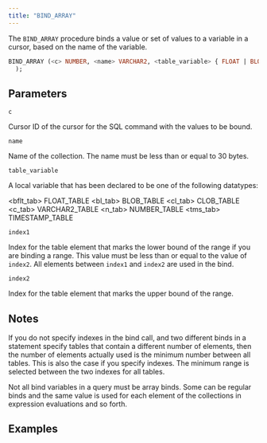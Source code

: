 ```yaml
---
title: "BIND_ARRAY"
---
```


The `BIND_ARRAY` procedure binds a value or set of values to a variable in a cursor, based on the name of the variable.

```sql
BIND_ARRAY (<c> NUMBER, <name> VARCHAR2, <table_variable> { FLOAT | BLOB | |CLOB | VARCHAR2 | NUMBER | TIMESTAMP }, [,index1 NUMBER, index2 NUMBER)]
  );
```

## Parameters

`c`

 Cursor ID of the cursor for the SQL command with the values to be bound.

`name`

 Name of the collection. The name must be less than or equal to 30 bytes.

`table_variable`

 A local variable that has been declared to be one of the following datatypes:

<bflt_tab>     FLOAT_TABLE
<bl_tab>       BLOB_TABLE
<cl_tab>       CLOB_TABLE
<c_tab>        VARCHAR2_TABLE
<n_tab>        NUMBER_TABLE
<tms_tab>      TIMESTAMP_TABLE

`index1`

Index for the table element that marks the lower bound of the range if you are binding a range. This value must be less than or equal to the value of `index2`. All elements between `index1` and `index2` are used in the bind.

`index2`

Index for the table element that marks the upper bound of the range.


## Notes

If you do not specify indexes in the bind call, and two different binds in a statement specify tables that contain a different number of elements, then the number of elements actually used is the minimum number between all tables. This is also the case if you specify indexes. The minimum range is selected between the two indexes for all tables.

Not all bind variables in a query must be array binds. Some can be regular binds and the same value is used for each element of the collections in expression evaluations and so forth.

## Examples


